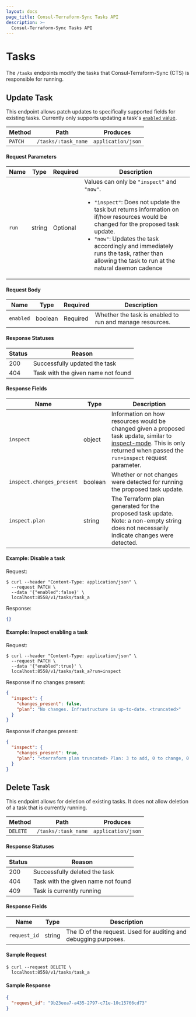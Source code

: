 ```yaml
---
layout: docs
page_title: Consul-Terraform-Sync Tasks API
description: >-
  Consul-Terraform-Sync Tasks API
---
```

# Tasks

The `/tasks` endpoints modify the tasks that Consul-Terraform-Sync (CTS) is responsible for running.

## Update Task

This endpoint allows patch updates to specifically supported fields for existing tasks. Currently only supports updating a task's [`enabled` value](/docs/nia/configuration#enabled-4).

| Method | Path                | Produces           |
| ------ | ------------------- | ------------------ |
| `PATCH`  | `/tasks/:task_name` | `application/json` |

#### Request Parameters

| Name | Type	 | Required | Description  |
| -----| ----- | -------- | ------------ |
|`run` | string | Optional | Values can only be `"inspect"` and `"now"`.<br/><ul><li>`"inspect"`: Does not update the task but returns information on if/how resources would be changed for the proposed task update.</li><li> `"now"`: Updates the task accordingly and immediately runs the task, rather than allowing the task to run at the natural daemon cadence</li></ul>

#### Request Body

| Name | Type	 | Required | Description  |
| -----| ----- | -------- | ------------ |
|`enabled` | boolean | Required | Whether the task is enabled to run and manage resources.|

#### Response Statuses

| Status | Reason           |
| ------ | ------------------ |
| 200  | Successfully updated the task |
| 404  | Task with the given name not found |

#### Response Fields

| Name	| Type	 | Description        |
| --------- | ------ | ------------------ |
|`inspect` | object |  Information on how resources would be changed given a proposed task update, similar to [inspect-mode](/docs/nia/cli/cli-overview#inspect-mode). This is only returned when passed the `run=inspect` request parameter.
|`inspect.changes_present` | boolean | Whether or not changes were detected for running the proposed task update.
|`inspect.plan` | string | The Terraform plan generated for the proposed task update. Note: a non-empty string does not necessarily indicate changes were detected.


#### Example: Disable a task

Request:
```shell-session
$ curl --header "Content-Type: application/json" \
  --request PATCH \
  --data '{"enabled":false}' \
  localhost:8558/v1/tasks/task_a
```

Response:
```json
{}
```

#### Example: Inspect enabling a task

Request:
```shell-session
$ curl --header "Content-Type: application/json" \
  --request PATCH \
  --data '{"enabled":true}' \
  localhost:8558/v1/tasks/task_a?run=inspect
```

Response if no changes present:
```json
{
  "inspect": {
    "changes_present": false,
    "plan": "No changes. Infrastructure is up-to-date. <truncated>"
  }
}
```

Response if changes present:
```json
{
  "inspect": {
    "changes_present": true,
    "plan": "<terraform plan truncated> Plan: 3 to add, 0 to change, 0 to destroy."
  }
}
```

## Delete Task

This endpoint allows for deletion of existing tasks. It does not allow deletion of a task that is currently running.

| Method | Path                | Produces           |
| ------ | ------------------- | ------------------ |
| `DELETE`  | `/tasks/:task_name` | `application/json` |

#### Response Statuses

| Status | Reason           |
| ------ | ------------------ |
| 200  | Successfully deleted the task |
| 404  | Task with the given name not found |
| 409  | Task is currently running |

#### Response Fields
| Name	| Type	 | Description        |
| --------- | ------ | ------------------ |
|`request_id` | string | The ID of the request. Used for auditing and debugging purposes.

#### Sample Request
```shell-session
$ curl --request DELETE \
  localhost:8558/v1/tasks/task_a
```

#### Sample Response
```json
{
  "request_id": "9b23eea7-a435-2797-c71e-10c15766cd73"
}
```
